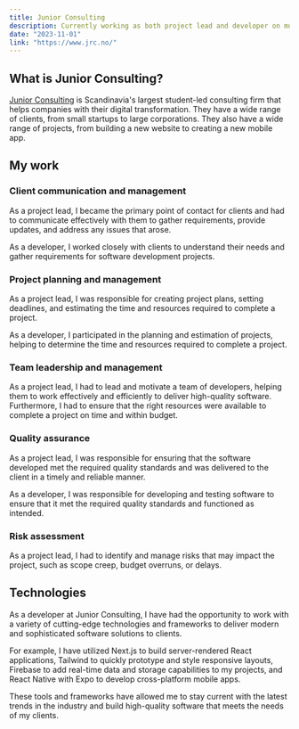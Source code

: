 ```yaml
---
title: Junior Consulting
description: Currently working as both project lead and developer on multiple projects for Scandinavia's largest student-led consultant firm.
date: "2023-11-01"
link: "https://www.jrc.no/"
---
```


## What is Junior Consulting?

[Junior Consulting](https://www.jrc.no/) is Scandinavia's largest student-led consulting firm that helps companies with their digital transformation. They have a wide range of clients, from small startups to large corporations. They also have a wide range of projects, from building a new website to creating a new mobile app.

## My work

### Client communication and management

As a project lead, I became the primary point of contact for clients and had to communicate effectively with them to gather requirements, provide updates, and address any issues that arose.

As a developer, I worked closely with clients to understand their needs and gather requirements for software development projects.

### Project planning and management

As a project lead, I was responsible for creating project plans, setting deadlines, and estimating the time and resources required to complete a project.

As a developer, I participated in the planning and estimation of projects, helping to determine the time and resources required to complete a project.

### Team leadership and management

As a project lead, I had to lead and motivate a team of developers, helping them to work effectively and efficiently to deliver high-quality software. Furthermore, I had to ensure that the right resources were available to complete a project on time and within budget.

### Quality assurance

As a project lead, I was responsible for ensuring that the software developed met the required quality standards and was delivered to the client in a timely and reliable manner.

As a developer, I was responsible for developing and testing software to ensure that it met the required quality standards and functioned as intended.

### Risk assessment

As a project lead, I had to identify and manage risks that may impact the project, such as scope creep, budget overruns, or delays.

## Technologies

As a developer at Junior Consulting, I have had the opportunity to work with a variety of cutting-edge technologies and frameworks to deliver modern and sophisticated software solutions to clients.

For example, I have utilized Next.js to build server-rendered React applications, Tailwind to quickly prototype and style responsive layouts, Firebase to add real-time data and storage capabilities to my projects, and React Native with Expo to develop cross-platform mobile apps.

These tools and frameworks have allowed me to stay current with the latest trends in the industry and build high-quality software that meets the needs of my clients.
